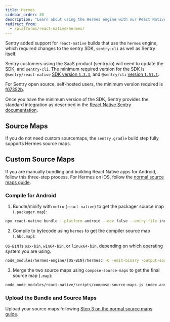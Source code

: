 ```yaml
---
title: Hermes
sidebar_order: 30
description: "Learn about using the Hermes engine with our React Native SDK."
redirect_from:
  - /platforms/react-native/hermes/
---
```


Sentry added support for `react-native` builds that use the `hermes` engine, which required changes to the sentry SDK, `sentry-cli` as well as Sentry itself.

Sentry customers using the SaaS product (sentry.io) will need to update the SDK, and `sentry-cli`.
The minimum required version for the SDK is `@sentry/react-native` [SDK version `1.3.3`](https://github.com/getsentry/sentry-react-native/releases/tag/1.3.3),
and `@sentry/cli` [version `1.51.1`](https://github.com/getsentry/sentry-cli/releases/tag/1.51.1).

For Sentry open source, self-hosted users, the minimum version required is [f07352b](https://hub.docker.com/r/getsentry/sentry/tags?page=1&name=f07352b).

Once you have the minimum version of the SDK, Sentry provides the standard integration as described in the [React Native Sentry documentation](/platforms/react-native/).

## Source Maps

If you do not need custom sourcemaps, the `sentry.gradle` build step fully supports Hermes source maps.

## Custom Source Maps

If you are manually bundling and building React Native apps for Android, follow this three-step process. For Hermes on iOS, follow the [normal source maps guide](/platforms/react-native/sourcemaps/).

### Compile for Android

1. Bundle/minify with `metro` (`react-native`) to get the packager source map (`.packager.map`):

```bash {tabTitle:Android}
npx react-native bundle --platform android --dev false --entry-file index.js --bundle-output index.android.bundle --sourcemap-output index.android.bundle.packager.map
```

2. Compile to bytecode using `hermes` to get the compiler source map (`.hbc.map`):

 <Note>
 
 `OS-BIN` is `osx-bin`, `win64-bin`, or `linux64-bin`, depending on which operating system you are using.
 
 </Note>

```bash {tabTitle:Android}
node_modules/hermes-engine/{OS-BIN}/hermesc -O -emit-binary -output-source-map -out=index.android.bundle.hbc index.android.bundle
```

3. Merge the two source maps using `compose-source-maps` to get the final source map (`.map`):

```bash {tabTitle:Android}
node node_modules/react-native/scripts/compose-source-maps.js index.android.bundle.packager.map index.android.bundle.hbc.map -o index.android.bundle.map
```

### Upload the Bundle and Source Maps

Upload your source maps following [Step 3 on the normal source maps guide](/platforms/react-native/sourcemaps/#3-upload-the-bundle-and-source-maps).
